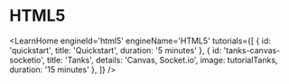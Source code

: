 

# HTML5

<LearnHome
    engineId='html5'
    engineName='HTML5'
    tutorials={[
        { id: 'quickstart', title: 'Quickstart', duration: '5 minutes' },
        { id: 'tanks-canvas-socketio', title: 'Tanks', details: 'Canvas, Socket.io', image: tutorialTanks, duration: '15 minutes' },
    ]} />

